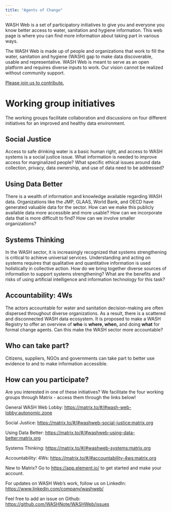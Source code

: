 ```yaml
---
title: "Agents of Change"
---
```


WASH Web is a set of participatory initiatives to give you and everyone you know better access to water, sanitation and hygiene information. This web page is where you can find more information about taking part in various ways.

The WASH Web is made up of people and organizations that work to fill the water, sanitation and hygiene (WASH) gap to make data discoverable, usable and representative. WASH Web is meant to serve as an open platform and requires diverse inputs to work. Our vision cannot be realized without community support.

[Please join us to contribute.](#join)

# Working group initiatives

The working groups facilitate collaboration and discussions on four different initiatives for an improved and healthy data environment.

## Social Justice

Access to safe drinking water is a basic human right, and access to WASH systems is a social justice issue. What information is needed to improve access for marginalized people? What specific ethical issues around data collection, privacy, data ownership, and use of data need to be addressed?

## Using Data Better

There is a wealth of information and knowledge available regarding WASH data. Organizations like the JMP, GLAAS, World Bank, and OECD have generated valuable data for the sector. How can we make this publicly available data more accessible and more usable? How can we incorporate data that is more difficult to find? How can we involve smaller organizations?

## Systems Thinking

In the WASH sector, it is increasingly recognized that systems strengthening is critical to achieve universal services. Understanding and acting on systems requires that qualitative and quantitative information is used holistically in collective action. How do we bring together diverse sources of information to support systems strengthening? What are the benefits and risks of using artificial intelligence and information technology for this task?

## Accountability: 4Ws

The actors accountable for water and sanitation decision-making are often dispersed throughout diverse organizations. As a result, there is a scattered and disconnected WASH data ecosystem. It is proposed to make a WASH Registry to offer an overview of **who** is **where, when,** and doing **what** for formal change agents. Can this make the WASH sector more accountable?

## Who can take part? {#join}

Citizens, suppliers, NGOs and governments can take part to better use evidence to and to make information accessible.

## How can you participate? 

Are you interested in one of these initiatives? We facilitate the four working groups through Matrix - access them through the links below!

General WASH Web Lobby: [https://matrix.to/#/#wash-web-lobby:autonomic.zone](https://matrix.to/#/#wash-web-lobby:autonomic.zone)

Social Justice: [https://matrix.to/#/#washweb-social-justice:matrix.org](https://matrix.to/#/#washweb-social-justice:matrix.org)

Using Data Better: [https://matrix.to/#/#washweb-using-data-better:matrix.org](https://matrix.to/#/#washweb-using-data-better:matrix.org)

Systems Thinking: [https://matrix.to/#/#washweb-systems:matrix.org](https://matrix.to/#/#washweb-systems:matrix.org)

Accountability: 4Ws: [https://matrix.to/#/#accountability-4ws:matrix.org](https://matrix.to/#/#accountability-4ws:matrix.org)

New to Matrix? Go to <https://app.element.io/> to get started and make your account.

For updates on WASH Web's work, follow us on LinkedIn: <https://www.linkedin.com/company/washweb/>

Feel free to add an issue on Github: <https://github.com/WASHNote/WASHWeb/issues>
